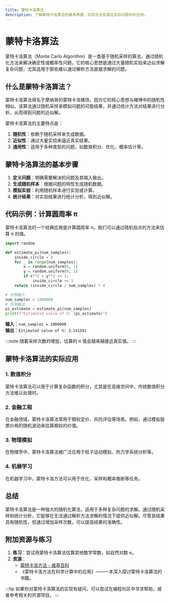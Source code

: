 ```yaml
---
title: 蒙特卡洛算法
description: 了解蒙特卡洛算法的基本原理、实现方法及其在实际问题中的应用。
---
```


# 蒙特卡洛算法

蒙特卡洛算法（Monte Carlo Algorithm）是一类基于随机采样的算法，通过随机化方法来解决确定性或概率性问题。它的核心思想是通过大量随机实验来近似求解复杂问题，尤其适用于那些难以通过解析方法直接求解的问题。

## 什么是蒙特卡洛算法？

蒙特卡洛算法得名于摩纳哥的蒙特卡洛赌场，因为它的核心思想与赌博中的随机性相似。该算法通过随机采样来模拟问题的可能结果，并通过统计方法对结果进行分析，从而得到问题的近似解。

蒙特卡洛算法的主要特点是：
1. **随机性**：依赖于随机采样来生成数据。
2. **近似性**：通过大量实验来逼近真实结果。
3. **通用性**：适用于多种类型的问题，如数值积分、优化、概率估计等。

## 蒙特卡洛算法的基本步骤

1. **定义问题**：明确需要解决的问题及其输入输出。
2. **生成随机样本**：根据问题的特性生成随机数据。
3. **模拟实验**：利用随机样本进行实验或计算。
4. **统计结果**：对实验结果进行统计分析，得到近似解。

## 代码示例：计算圆周率 π

蒙特卡洛算法的一个经典应用是计算圆周率 π。我们可以通过随机投点的方法来估算 π 的值。

```python
import random

def estimate_pi(num_samples):
    inside_circle = 0
    for _ in range(num_samples):
        x = random.uniform(0, 1)
        y = random.uniform(0, 1)
        if x**2 + y**2 <= 1:
            inside_circle += 1
    return (inside_circle / num_samples) * 4

# 示例输入
num_samples = 1000000
# 示例输出
pi_estimate = estimate_pi(num_samples)
print(f"Estimated value of π: {pi_estimate}")
```

**输入**：`num_samples = 1000000`  
**输出**：`Estimated value of π: 3.141592`

:::note
随着采样次数的增加，估算的 π 值会越来越接近真实值。
:::

## 蒙特卡洛算法的实际应用

### 1. 数值积分
蒙特卡洛算法可以用于计算复杂函数的积分，尤其是在高维空间中，传统数值积分方法难以处理时。

### 2. 金融工程
在金融领域，蒙特卡洛算法常用于期权定价、风险评估等场景。例如，通过模拟股票价格的随机波动来估算期权的价值。

### 3. 物理模拟
在物理学中，蒙特卡洛算法被广泛应用于粒子运动模拟、热力学系统分析等。

### 4. 机器学习
在机器学习中，蒙特卡洛方法可以用于优化、采样和概率推断等任务。

## 总结

蒙特卡洛算法是一种强大的随机化算法，适用于多种复杂问题的求解。通过随机采样和统计分析，它能够在无法通过解析方法求解的情况下提供近似解。尽管其结果具有随机性，但通过增加采样次数，可以提高结果的准确性。

## 附加资源与练习

1. **练习**：尝试用蒙特卡洛算法估算其他数学常数，如自然对数 e。
2. **资源**：
   - [蒙特卡洛方法 - 维基百科](https://zh.wikipedia.org/wiki/%E8%92%99%E5%9C%B0%E5%8D%A1%E7%BE%85%E6%96%B9%E6%B3%95)
   - 《蒙特卡洛方法在科学计算中的应用》——一本深入探讨蒙特卡洛算法的书籍。

:::tip
如果你对蒙特卡洛算法的实现有疑问，可以尝试在编程社区中寻求帮助，或者参考相关的开源项目。
:::